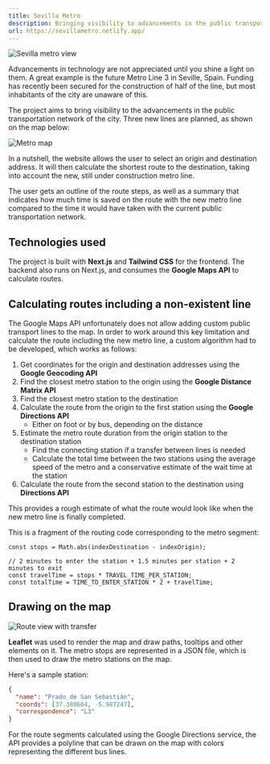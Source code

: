 ```yaml
---
title: Sevilla Metro
description: Bringing visibility to advancements in the public transportation network of Seville.
url: https://sevillametro.netlify.app/
---
```


![Sevilla metro view](/projects/sevilla-metro/thumbnail.png)

Advancements in technology are not appreciated until you shine a light on them. A great example is the future Metro Line 3 in Seville, Spain.
Funding has recently been secured for the construction of half of the line, but most inhabitants of the city are unaware of this.

The project aims to bring visibility to the advancements in the public transportation network of the city.
Three new lines are planned, as shown on the map below:

![Metro map](/projects/sevilla-metro/map.png)

In a nutshell, the website allows the user to select an origin and destination address.
It will then calculate the shortest route to the destination, taking into account the new, still under construction metro line.

The user gets an outline of the route steps, as well as a summary that indicates how much time is saved on the route
with the new metro line compared to the time it would have taken with the current public transportation network.

## Technologies used

The project is built with **Next.js** and **Tailwind CSS** for the frontend.
The backend also runs on Next.js, and consumes the **Google Maps API** to calculate routes.

## Calculating routes including a non-existent line

The Google Maps API unfortunately does not allow adding custom public transport lines to the map.
In order to work around this key limitation and calculate the route including the new metro line,
a custom algorithm had to be developed, which works as follows:

1. Get coordinates for the origin and destination addresses using the **Google Geocoding API**
1. Find the closest metro station to the origin using the **Google Distance Matrix API**
1. Find the closest metro station to the destination
1. Calculate the route from the origin to the first station using the **Google Directions API**
   - Either on foot or by bus, depending on the distance
1. Estimate the metro route duration from the origin station to the destination station
   - Find the connecting station if a transfer between lines is needed
   - Calculate the total time between the two stations using the average speed of the metro and a conservative estimate of the wait time at the station
1. Calculate the route from the second station to the destination using **Directions API**

This provides a rough estimate of what the route would look like when the new metro line is finally completed.

This is a fragment of the routing code corresponding to the metro segment:

```tsx
const stops = Math.abs(indexDestination - indexOrigin);

// 2 minutes to enter the station + 1.5 minutes per station + 2 minutes to exit
const travelTime = stops * TRAVEL_TIME_PER_STATION;
const totalTime = TIME_TO_ENTER_STATION * 2 + travelTime;
```

## Drawing on the map

![Route view with transfer](/projects/sevilla-metro/route.png)

**Leaflet** was used to render the map and draw paths, tooltips and other elements on it.
The metro stops are represented in a JSON file, which is then used to draw the metro stations on the map.

Here's a sample station:

```json
{
  "name": "Prado de San Sebastián",
  "coords": [37.380604, -5.987247],
  "correspondence": "L3"
}
```

For the route segments calculated using the Google Directions service, the API provides a polyline that
can be drawn on the map with colors representing the different bus lines.
